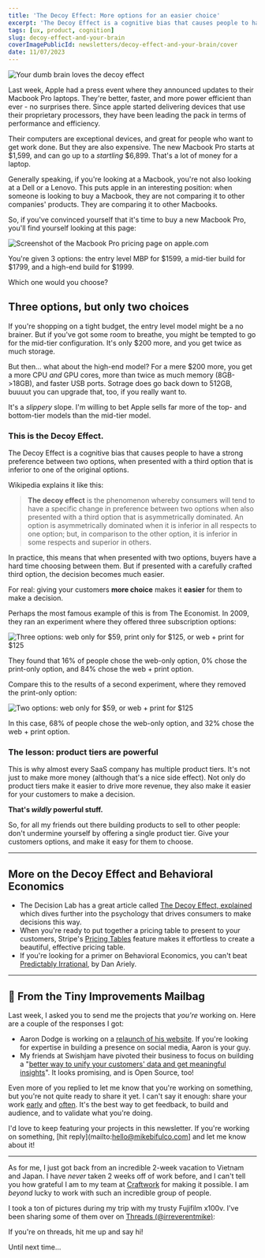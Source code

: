 ```yaml
---
title: 'The Decoy Effect: More options for an easier choice'
excerpt: 'The Decoy Effect is a cognitive bias that causes people to have a strong preference between two options, when presented with a third option that is inferior to one of the original options.'
tags: [ux, product, cognition]
slug: decoy-effect-and-your-brain
coverImagePublicId: newsletters/decoy-effect-and-your-brain/cover
date: 11/07/2023
---
```


<Image
  publicId="newsletters/decoy-effect-and-your-brain/cover"
  alt="Your dumb brain loves the decoy effect"
/>

Last week, Apple had a press event where they announced updates to their Macbook Pro laptops. They're better, faster, and more power efficient than ever - no surprises there. Since apple started delivering devices that use their proprietary processors, they have been leading the pack in terms of performance and efficiency.

Their computers are exceptional devices, and great for people who want to get work done. But they are also expensive. The new Macbook Pro starts at $1,599, and can go up to a _startling_ $6,899. That's a lot of money for a laptop.

Generally speaking, if you're looking at a Macbook, you're not also looking at a Dell or a Lenovo. This puts apple in an interesting position: when someone is looking to buy a Macbook, they are not comparing it to other companies' products. They are comparing it to other Macbooks.

So, if you've convinced yourself that it's time to buy a new Macbook Pro, you'll find yourself looking at this page:

<Image
  publicId="newsletters/decoy-effect-and-your-brain/macbook-pro-pricing"
  alt="Screenshot of the Macbook Pro pricing page on apple.com"
/>

You're given 3 options: the entry level MBP for $1599, a mid-tier build for $1799, and a high-end build for $1999.

Which one would you choose?

## Three options, but only two choices

If you're shopping on a tight budget, the entry level model might be a no brainer. But if you've got some room to breathe, you might be tempted to go for the mid-tier configuration. It's only $200 more, and you get twice as much storage.

But then... what about the high-end model? For a mere $200 more, you get a more CPU _and_ GPU cores, more than twice as much memory (8GB->18GB), and faster USB ports. Sotrage does go back down to 512GB, buuuut you can upgrade that, too, if you really want to.

It's a _slippery_ slope. I'm willing to bet Apple sells far more of the top- and bottom-tier models than the mid-tier model.

### This is the Decoy Effect.

The Decoy Effect is a cognitive bias that causes people to have a strong preference between two options, when presented with a third option that is inferior to one of the original options.

Wikipedia explains it like this:

> **The decoy effect** is the phenomenon whereby consumers will tend to have a specific change in preference between two options when also presented with a third option that is asymmetrically dominated. An option is asymmetrically dominated when it is inferior in all respects to one option; but, in comparison to the other option, it is inferior in some respects and superior in others.

In practice, this means that when presented with two options, buyers have a hard time choosing between them. But if presented with a carefully crafted third option, the decision becomes much easier.

For real: giving your customers **more choice** makes it **easier** for them to make a decision.

Perhaps the most famous example of this is from The Economist. In 2009, they ran an experiment where they offered three subscription options:

<Image
  publicId="newsletters/decoy-effect-and-your-brain/economist-1"
  alt="Three options: web only for $59, print only for $125, or web + print for $125"
/>

They found that 16% of people chose the web-only option, 0% chose the print-only option, and 84% chose the web + print option.

Compare this to the results of a second experiment, where they removed the print-only option:

<Image
  publicId="newsletters/decoy-effect-and-your-brain/economist-2"
  alt="Two options: web only for $59, or web + print for $125"
/>

In this case, 68% of people chose the web-only option, and 32% chose the web + print option.

### The lesson: product tiers are powerful

This is why almost every SaaS company has multiple product tiers. It's not just to make more money (although that's a nice side effect). Not only do product tiers make it easier to drive more revenue, they also make it easier for your customers to make a decision.

**That's _wildly_ powerful stuff.**

So, for all my friends out there building products to sell to other people: don't undermine yourself by offering a single product tier. Give your customers options, and make it easy for them to choose.

---

## More on the Decoy Effect and Behavioral Economics

- The Decision Lab has a great article called [The Decoy Effect, explained](https://thedecisionlab.com/biases/decoy-effect) which dives further into the psychology that drives consumers to make decisions this way.
- When you're ready to put together a pricing table to present to your customers, Stripe's [Pricing Tables](https://stripe.com/docs/payments/checkout/pricing-table) feature makes it effortless to create a beautiful, effective pricing table.
- If you're looking for a primer on Behavioral Economics, you can't beat [Predictably Irrational](https://www.amazon.com/Predictably-Irrational-audiobook/dp/B0014EAHNQ/?&_encoding=UTF8&tag=irreverentm04-20&linkCode=ur2&linkId=d8f5a50920edf15e85fc0ba646ea0642&camp=1789&creative=9325), by Dan Ariely.

---

## 💌 From the Tiny Improvements Mailbag

Last week, I asked you to send me the projects that _you're_ working on. Here are a couple of the responses I got:

- Aaron Dodge is working on a [relaunch of his website](https://www.aarondodge.com/). If you're looking for expertise in building a presence on social media, Aaron is your guy.
- My friends at Swishjam have pivoted their business to focus on building a "[better way to unify your customers' data and get meaningful insights](https://swishjam.com/)". It looks promising, and is Open Source, too!

Even more of you replied to let me know that you're working on something, but you're not quite ready to share it yet. I can't say it enough: share your work [early](https://mikebifulco.com/newsletter/no-right-way-to-do-it) and [often](https://mikebifulco.com/newsletter/how-to-know-when-to-publish-your-work). It's the best way to get feedback, to build and audience, and to validate what you're doing.

I'd love to keep featuring your projects in this newsletter. If you're working on something, [hit reply](mailto:hello@mikebifulco.com] and let me know about it!

---

As for me, I just got back from an incredible 2-week vacation to Vietnam and Japan. I have _never_ taken 2 weeks off of work before, and I can't tell you how grateful I am to my team at [Craftwork](https://craftwork.com) for making it possible. I am _beyond_ lucky to work with such an incredible group of people.

I took a ton of pictures during my trip with my trusty Fujifilm x100v. I've been sharing some of them over on [Threads (@irreverentmike)](https://threads.net/@irreverentmike):

<Threads url="https://www.threads.net/@irreverentmike/post/CzRzZEqvrFA" />

If you're on threads, hit me up and say hi!

Until next time...
